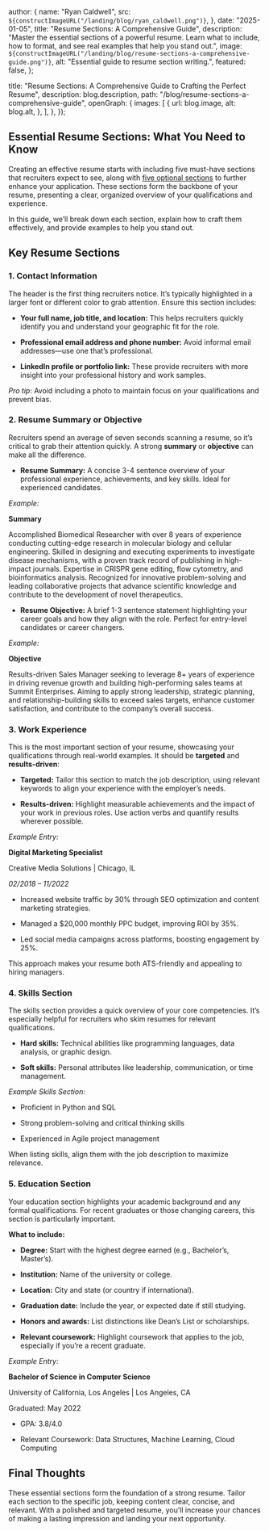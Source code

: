 
  author: {
    name: "Ryan Caldwell",
    src: `${constructImageURL("/landing/blog/ryan_caldwell.png")}`,
  },
  date: "2025-01-05",
  title: "Resume Sections: A Comprehensive Guide",
  description:
    "Master the essential sections of a powerful resume. Learn what to include, how to format, and see real examples that help you stand out.",
  image: `${constructImageURL("/landing/blog/resume-sections-a-comprehensive-guide.png")}`,
  alt: "Essential guide to resume section writing.",
  featured: false,
};

  title:
    "Resume Sections: A Comprehensive Guide to Crafting the Perfect Resume",
  description: blog.description,
  path: "/blog/resume-sections-a-comprehensive-guide",
  openGraph: {
    images: [
      {
        url: blog.image,
        alt: blog.alt,
      },
    ],
  },
});


## Essential Resume Sections: What You Need to Know

Creating an effective resume starts with including five must-have sections that recruiters expect to see, along with [five optional sections](https://www.lockedinai.com/blog/additional-resume-sections-to-make-an-impact) to further enhance your application. These sections form the backbone of your resume, presenting a clear, organized overview of your qualifications and experience.

In this guide, we’ll break down each section, explain how to craft them effectively, and provide examples to help you stand out.

## Key Resume Sections

### 1. Contact Information

The header is the first thing recruiters notice. It’s typically highlighted in a larger font or different color to grab attention. Ensure this section includes:

- **Your full name, job title, and location:** This helps recruiters quickly identify you and understand your geographic fit for the role.

- **Professional email address and phone number:** Avoid informal email addresses—use one that’s professional.

- **LinkedIn profile or portfolio link:** These provide recruiters with more insight into your professional history and work samples.

_Pro tip_: Avoid including a photo to maintain focus on your qualifications and prevent bias.

### 2. Resume Summary or Objective

Recruiters spend an average of seven seconds scanning a resume, so it’s critical to grab their attention quickly. A strong **summary** or **objective** can make all the difference.

- **Resume Summary:** A concise 3-4 sentence overview of your professional experience, achievements, and key skills. Ideal for experienced candidates.

_Example:_

**Summary**

Accomplished Biomedical Researcher with over 8 years of experience conducting cutting-edge research in molecular biology and cellular engineering. Skilled in designing and executing experiments to investigate disease mechanisms, with a proven track record of publishing in high-impact journals. Expertise in CRISPR gene editing, flow cytometry, and bioinformatics analysis. Recognized for innovative problem-solving and leading collaborative projects that advance scientific knowledge and contribute to the development of novel therapeutics.

- **Resume Objective:** A brief 1-3 sentence statement highlighting your career goals and how they align with the role. Perfect for entry-level candidates or career changers.

_Example:_

**Objective**

Results-driven Sales Manager seeking to leverage 8+ years of experience in driving revenue growth and building high-performing sales teams at Summit Enterprises. Aiming to apply strong leadership, strategic planning, and relationship-building skills to exceed sales targets, enhance customer satisfaction, and contribute to the company’s overall success.

### 3. Work Experience

This is the most important section of your resume, showcasing your qualifications through real-world examples. It should be **targeted** and **results-driven**:

- **Targeted:** Tailor this section to match the job description, using relevant keywords to align your experience with the employer’s needs.

- **Results-driven:** Highlight measurable achievements and the impact of your work in previous roles. Use action verbs and quantify results wherever possible.

_Example Entry:_

**Digital Marketing Specialist**

Creative Media Solutions | Chicago, IL

_02/2018 – 11/2022_

- Increased website traffic by 30% through SEO optimization and content marketing strategies.

- Managed a $20,000 monthly PPC budget, improving ROI by 35%.

- Led social media campaigns across platforms, boosting engagement by 25%.

This approach makes your resume both ATS-friendly and appealing to hiring managers.

### 4. Skills Section

The skills section provides a quick overview of your core competencies. It’s especially helpful for recruiters who skim resumes for relevant qualifications.

- **Hard skills:** Technical abilities like programming languages, data analysis, or graphic design.

- **Soft skills:** Personal attributes like leadership, communication, or time management.

_Example Skills Section:_

- Proficient in Python and SQL

- Strong problem-solving and critical thinking skills

- Experienced in Agile project management

When listing skills, align them with the job description to maximize relevance.

### 5. Education Section

Your education section highlights your academic background and any formal qualifications. For recent graduates or those changing careers, this section is particularly important.

**What to include:**

- **Degree:** Start with the highest degree earned (e.g., Bachelor’s, Master’s).

- **Institution:** Name of the university or college.

- **Location:** City and state (or country if international).

- **Graduation date:** Include the year, or expected date if still studying.

- **Honors and awards:** List distinctions like Dean’s List or scholarships.

- **Relevant coursework:** Highlight coursework that applies to the job, especially if you’re a recent graduate.

_Example Entry:_

**Bachelor of Science in Computer Science**

University of California, Los Angeles | Los Angeles, CA

Graduated: May 2022

- GPA: 3.8/4.0

- Relevant Coursework: Data Structures, Machine Learning, Cloud Computing

## Final Thoughts

These essential sections form the foundation of a strong resume. Tailor each section to the specific job, keeping content clear, concise, and relevant. With a polished and targeted resume, you’ll increase your chances of making a lasting impression and landing your next opportunity.

